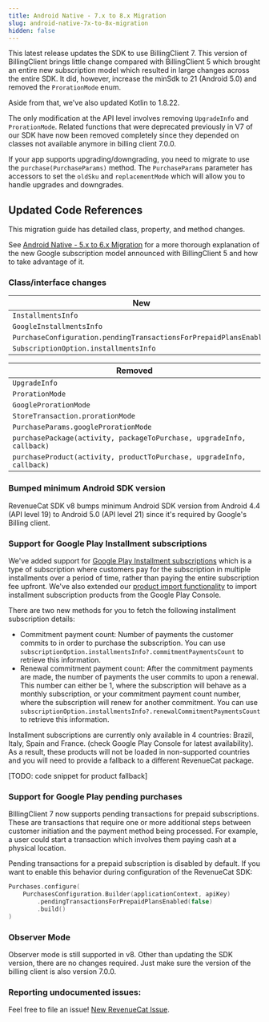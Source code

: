 ```yaml
---
title: Android Native - 7.x to 8.x Migration
slug: android-native-7x-to-8x-migration
hidden: false
---
```


This latest release updates the SDK to use BillingClient 7. This version of BillingClient brings little change compared
with BillingClient 5 which brought an entire new subscription model which resulted in large changes across the entire SDK. It did, however, increase the minSdk to 21 (Android 5.0) and removed the `ProrationMode` enum.

Aside from that, we've also updated Kotlin to 1.8.22.

The only modification at the API level involves removing `UpgradeInfo` and `ProrationMode`. Related functions that were deprecated previously in V7 of our SDK have now been removed completely since they depended on classes not available anymore in billing client 7.0.0.

If your app supports upgrading/downgrading, you need to migrate to use the `purchase(PurchaseParams)` method. The `PurchaseParams` parameter has accessors to set the `oldSku` and `replacementMode` which will allow you to handle upgrades and downgrades.

## Updated Code References

This migration guide has detailed class, property, and method changes.

See [Android Native - 5.x to 6.x Migration](https://www.revenuecat.com/docs/android-native-5x-to-6x-migration) for a
more thorough explanation of the new Google subscription model announced with BillingClient 5 and how to take advantage of it.

### Class/interface changes

| New                                                              |
|------------------------------------------------------------------|
| `InstallmentsInfo`                                               |
| `GoogleInstallmentsInfo`                                         |
| `PurchaseConfiguration.pendingTransactionsForPrepaidPlansEnabled`|
| `SubscriptionOption.installmentsInfo`                            |

| Removed                                                               |
|-----------------------------------------------------------------------|
| `UpgradeInfo`                                                         |
| `ProrationMode`                                                       |
| `GoogleProrationMode`                                                 |
| `StoreTransaction.prorationMode`                                      |
| `PurchaseParams.googleProrationMode`                                  |
| `purchasePackage(activity, packageToPurchase, upgradeInfo, callback)` |
| `purchaseProduct(activity, productToPurchase, upgradeInfo, callback)` |

### Bumped minimum Android SDK version

RevenueCat SDK v8 bumps minimum Android SDK version from Android 4.4 (API level 19) to Android 5.0 (API level 21) since it's required by Google's Billing client.

### Support for Google Play Installment subscriptions

We've added support for [Google Play Installment subscriptions](rev.cat/googleplayinstallmentsubscriptions) which is a type of subscription where customers pay for the subscription in multiple installments over a period of time, rather than paying the entire subscription fee upfront. We've also extended our [product import functionality](/sdk-guides/android-native-5x-to-6x-migration#1-automatic-import) to import installment subscription products from the Google Play Console.

There are two new methods for you to fetch the following installment subscription details:
- Commitment payment count: Number of payments the customer commits to in order to purchase the subscription. You can use `subscriptionOption.installmentsInfo?.commitmentPaymentsCount` to retrieve this information.
- Renewal commitment payment count: After the commitment payments are made, the number of payments the user commits to upon a renewal. This number can either be 1, where the subscription will behave as a monthly subscription, or your commitment payment count number, where the subscription will renew for another commitment. You can use `subscriptionOption.installmentsInfo?.renewalCommitmentPaymentsCount` to retrieve this information.

Installment subscriptions are currently only available in 4 countries: Brazil, Italy, Spain and France. (check Google Play Console for latest availability). As a result, these products will not be loaded in non-supported countries and you will need to provide a fallback to a different RevenueCat package.

[TODO: code snippet for product fallback]

### Support for Google Play pending purchases 
BIllingClient 7 now supports pending transactions for prepaid subscriptions. These are transactions that require one or more additional steps between customer initiation and the payment method being processed. For example, a user could start a transaction which involves them paying cash at a physical location.

Pending transactions for a prepaid subscription is disabled by default. If you want to enable this behavior during configuration of the RevenueCat SDK:
```kotlin
Purchases.configure(
    PurchasesConfiguration.Builder(applicationContext, apiKey)
        .pendingTransactionsForPrepaidPlansEnabled(false)
        .build()
)
```

### Observer Mode

Observer mode is still supported in v8. Other than updating the SDK version, there are no changes required. Just make sure the version of the billing client is also version 7.0.0.

### Reporting undocumented issues:

Feel free to file an issue! [New RevenueCat Issue](https://github.com/RevenueCat/purchases-android/issues/new/).
